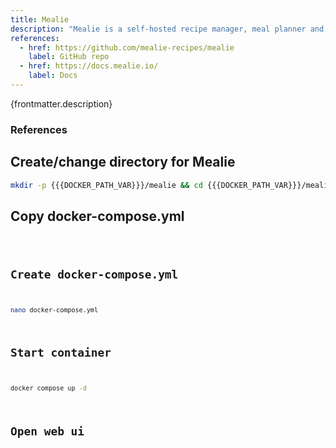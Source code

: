 ```yaml
---
title: Mealie
description: "Mealie is a self-hosted recipe manager, meal planner and shopping list designed for the whole family. Effortlessly add recipes to your database by providing a URL, and Mealie will automatically import the relevant details. You can also add recipes using the intuitive UI editor."
references:
  - href: https://github.com/mealie-recipes/mealie
    label: GitHub repo
  - href: https://docs.mealie.io/
    label: Docs
---
```



<p>{frontmatter.description}</p>

### References

<ReferenceLinks references={frontmatter.references} />

## Create/change directory for Mealie

```sh
mkdir -p {{{DOCKER_PATH_VAR}}}/mealie && cd {{{DOCKER_PATH_VAR}}}/mealie
```

## Copy docker-compose.yml

<Code lang="yml" title="docker-compose.yml" code={yaml} />

## Create docker-compose.yml

```sh
nano docker-compose.yml
```

## Start container

```sh
docker compose up -d
```

## Open web ui

<OpenWebUI port="9925" />
